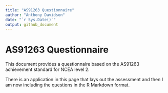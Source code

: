 ```yaml
---
title: "AS91263 Questionnaire"
author: "Anthony Davidson"
date: "`r Sys.Date()`"
output: github_document
---
```


# AS91263 Questionnaire

This document provides a questionnaire based on the AS91263 achievement standard for NCEA level 2.

There is an application in this page that lays out the assessment and then I am now including the questions in the R Markdown format.

